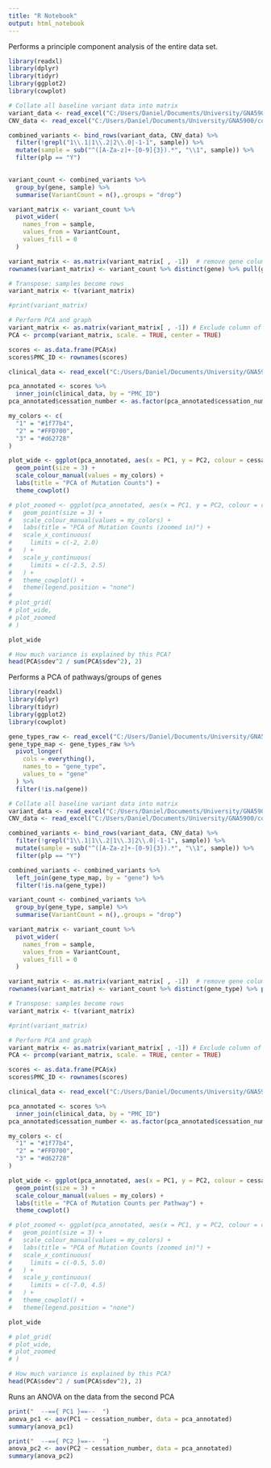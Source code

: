 ---
title: "R Notebook"
output: html_notebook
---

Performs a principle component analysis of the entire data set.

```{r}
library(readxl)
library(dplyr)
library(tidyr)
library(ggplot2)
library(cowplot)

# Collate all baseline variant data into matrix
variant_data <- read_excel("C:/Users/Daniel/Documents/University/GNA5900/combined_variants.xlsx")
CNV_data <- read_excel("C:/Users/Daniel/Documents/University/GNA5900/combined_cnvs.xlsx")

combined_variants <- bind_rows(variant_data, CNV_data) %>%
  filter(!grepl("1\\.1|1\\.2|2\\.0|-1-1", sample)) %>%
  mutate(sample = sub("^([A-Za-z]+-[0-9]{3}).*", "\\1", sample)) %>%
  filter(plp == "Y")
  

variant_count <- combined_variants %>%
  group_by(gene, sample) %>%
  summarise(VariantCount = n(),.groups = "drop")

variant_matrix <- variant_count %>%
  pivot_wider(
    names_from = sample,
    values_from = VariantCount,
    values_fill = 0
  )

variant_matrix <- as.matrix(variant_matrix[ , -1])  # remove gene column
rownames(variant_matrix) <- variant_count %>% distinct(gene) %>% pull(gene)

# Transpose: samples become rows
variant_matrix <- t(variant_matrix)

#print(variant_matrix)

# Perform PCA and graph
variant_matrix <- as.matrix(variant_matrix[ , -1]) # Exclude column of gene names
PCA <- prcomp(variant_matrix, scale. = TRUE, center = TRUE)

scores <- as.data.frame(PCA$x)
scores$PMC_ID <- rownames(scores)

clinical_data <- read_excel("C:/Users/Daniel/Documents/University/GNA5900/patient_list.xlsx", sheet = 1)

pca_annotated <- scores %>%
  inner_join(clinical_data, by = "PMC_ID")
pca_annotated$cessation_number <- as.factor(pca_annotated$cessation_number)

my_colors <- c(
  "1" = "#1f77b4",
  "2" = "#FFD700",
  "3" = "#d62728"
)

plot_wide <- ggplot(pca_annotated, aes(x = PC1, y = PC2, colour = cessation_number)) +
  geom_point(size = 3) +
  scale_colour_manual(values = my_colors) +
  labs(title = "PCA of Mutation Counts") +
  theme_cowplot()

# plot_zoomed <- ggplot(pca_annotated, aes(x = PC1, y = PC2, colour = cessation_number)) +
#   geom_point(size = 3) +
#   scale_colour_manual(values = my_colors) +
#   labs(title = "PCA of Mutation Counts (zoomed in)") +
#   scale_x_continuous(
#     limits = c(-2, 2.0)
#   ) +
#   scale_y_continuous(
#     limits = c(-2.5, 2.5)
#   ) +
#   theme_cowplot() + 
#   theme(legend.position = "none")
# 
# plot_grid(
# plot_wide,
# plot_zoomed
# )

plot_wide

# How much variance is explained by this PCA?
head(PCA$sdev^2 / sum(PCA$sdev^2), 2)
```

Performs a PCA of pathways/groups of genes

```{R}
library(readxl)
library(dplyr)
library(tidyr)
library(ggplot2)
library(cowplot)

gene_types_raw <- read_excel("C:/Users/Daniel/Documents/University/GNA5900/variant_classes.xlsx")
gene_type_map <- gene_types_raw %>%
  pivot_longer(
    cols = everything(),
    names_to = "gene_type",
    values_to = "gene"
  ) %>%
  filter(!is.na(gene))

# Collate all baseline variant data into matrix
variant_data <- read_excel("C:/Users/Daniel/Documents/University/GNA5900/combined_variants.xlsx")
CNV_data <- read_excel("C:/Users/Daniel/Documents/University/GNA5900/combined_cnvs.xlsx")

combined_variants <- bind_rows(variant_data, CNV_data) %>%
  filter(!grepl("1\\.1|1\\.2|1\\.3|2\\.0|-1-1", sample)) %>%
  mutate(sample = sub("^([A-Za-z]+-[0-9]{3}).*", "\\1", sample)) %>%
  filter(plp == "Y")

combined_variants <- combined_variants %>%
  left_join(gene_type_map, by = "gene") %>%
  filter(!is.na(gene_type))

variant_count <- combined_variants %>%
  group_by(gene_type, sample) %>%
  summarise(VariantCount = n(),.groups = "drop")

variant_matrix <- variant_count %>%
  pivot_wider(
    names_from = sample,
    values_from = VariantCount,
    values_fill = 0
  )

variant_matrix <- as.matrix(variant_matrix[ , -1])  # remove gene column
rownames(variant_matrix) <- variant_count %>% distinct(gene_type) %>% pull(gene_type)

# Transpose: samples become rows
variant_matrix <- t(variant_matrix)

#print(variant_matrix)

# Perform PCA and graph
variant_matrix <- as.matrix(variant_matrix[ , -1]) # Exclude column of gene names
PCA <- prcomp(variant_matrix, scale. = TRUE, center = TRUE)

scores <- as.data.frame(PCA$x)
scores$PMC_ID <- rownames(scores)

clinical_data <- read_excel("C:/Users/Daniel/Documents/University/GNA5900/patient_list.xlsx", sheet = 1)

pca_annotated <- scores %>%
  inner_join(clinical_data, by = "PMC_ID")
pca_annotated$cessation_number <- as.factor(pca_annotated$cessation_number)

my_colors <- c(
  "1" = "#1f77b4",
  "2" = "#FFD700",
  "3" = "#d62728"
)

plot_wide <- ggplot(pca_annotated, aes(x = PC1, y = PC2, colour = cessation_number)) +
  geom_point(size = 3) +
  scale_colour_manual(values = my_colors) +
  labs(title = "PCA of Mutation Counts per Pathway") +
  theme_cowplot()

# plot_zoomed <- ggplot(pca_annotated, aes(x = PC1, y = PC2, colour = cessation_number)) +
#   geom_point(size = 3) +
#   scale_colour_manual(values = my_colors) +
#   labs(title = "PCA of Mutation Counts (zoomed in)") +
#   scale_x_continuous(
#     limits = c(-0.5, 5.0)
#   ) +
#   scale_y_continuous(
#     limits = c(-7.0, 4.5)
#   ) +
#   theme_cowplot() + 
#   theme(legend.position = "none")

plot_wide

# plot_grid(
# plot_wide,
# plot_zoomed
# )

# How much variance is explained by this PCA?
head(PCA$sdev^2 / sum(PCA$sdev^2), 2)
```


Runs an ANOVA on the data from the second PCA

```{r}
print("  --=={ PC1 }==--  ")
anova_pc1 <- aov(PC1 ~ cessation_number, data = pca_annotated)
summary(anova_pc1)

print("  --=={ PC2 }==--  ")
anova_pc2 <- aov(PC2 ~ cessation_number, data = pca_annotated)
summary(anova_pc2)
```